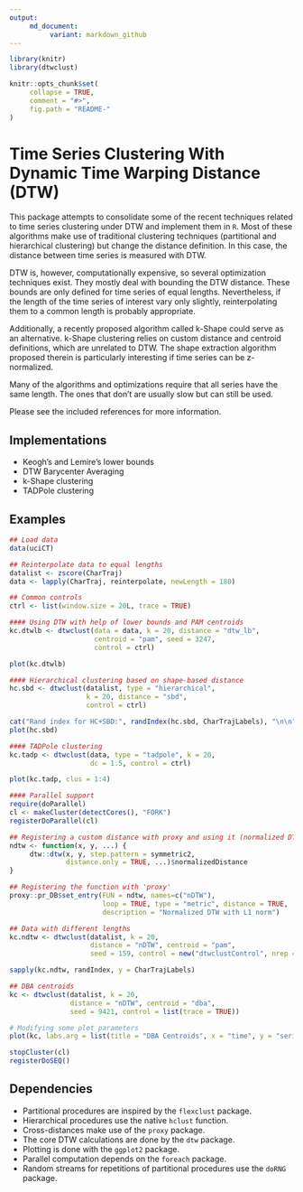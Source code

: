 ```yaml
---
output:
     md_document:
          variant: markdown_github
---
```


<!-- README.md is generated from README.Rmd. Please edit that file -->

```r
library(knitr)
library(dtwclust)

knitr::opts_chunk$set(
     collapse = TRUE,
     comment = "#>",
     fig.path = "README-"
)
```

# Time Series Clustering With Dynamic Time Warping Distance (DTW)

This package attempts to consolidate some of the recent techniques related to time series clustering under DTW and implement them in `R`. Most of these algorithms make use of traditional clustering techniques (partitional and hierarchical clustering) but change the distance definition. In this case, the distance between time series is measured with DTW.

DTW is, however, computationally expensive, so several optimization techniques exist. They mostly deal with bounding the DTW distance. These bounds are only defined for time series of equal lengths. Nevertheless, if the length of the time series of interest vary only slightly, reinterpolating them to a common length is probably appropriate.

Additionally, a recently proposed algorithm called k-Shape could serve as an alternative. k-Shape clustering relies on custom distance and centroid definitions, which are unrelated to DTW. The shape extraction algorithm proposed therein is particularly interesting if time series can be z-normalized.

Many of the algorithms and optimizations require that all series have the same length. The ones that don't are usually slow but can still be used.

Please see the included references for more information.

## Implementations

* Keogh's and Lemire's lower bounds
* DTW Barycenter Averaging
* k-Shape clustering
* TADPole clustering

## Examples

```r
## Load data
data(uciCT)

## Reinterpolate data to equal lengths
datalist <- zscore(CharTraj)
data <- lapply(CharTraj, reinterpolate, newLength = 180)

## Common controls
ctrl <- list(window.size = 20L, trace = TRUE)

#### Using DTW with help of lower bounds and PAM centroids
kc.dtwlb <- dtwclust(data = data, k = 20, distance = "dtw_lb",
                     centroid = "pam", seed = 3247, 
                     control = ctrl)

plot(kc.dtwlb)

#### Hierarchical clustering based on shape-based distance
hc.sbd <- dtwclust(datalist, type = "hierarchical",
                   k = 20, distance = "sbd", 
                   control = ctrl)

cat("Rand index for HC+SBD:", randIndex(hc.sbd, CharTrajLabels), "\n\n")
plot(hc.sbd)

#### TADPole clustering
kc.tadp <- dtwclust(data, type = "tadpole", k = 20,
                    dc = 1.5, control = ctrl)

plot(kc.tadp, clus = 1:4)

#### Parallel support
require(doParallel)
cl <- makeCluster(detectCores(), "FORK")
registerDoParallel(cl)

## Registering a custom distance with proxy and using it (normalized DTW)
ndtw <- function(x, y, ...) {
     dtw::dtw(x, y, step.pattern = symmetric2,
              distance.only = TRUE, ...)$normalizedDistance
}

## Registering the function with 'proxy'
proxy::pr_DB$set_entry(FUN = ndtw, names=c("nDTW"),
                       loop = TRUE, type = "metric", distance = TRUE,
                       description = "Normalized DTW with L1 norm")

## Data with different lengths
kc.ndtw <- dtwclust(datalist, k = 20,
                    distance = "nDTW", centroid = "pam",
                    seed = 159, control = new("dtwclustControl", nrep = 8L))

sapply(kc.ndtw, randIndex, y = CharTrajLabels)

## DBA centroids
kc <- dtwclust(datalist, k = 20,
               distance = "nDTW", centroid = "dba",
               seed = 9421, control = list(trace = TRUE))

# Modifying some plot parameters
plot(kc, labs.arg = list(title = "DBA Centroids", x = "time", y = "series"))

stopCluster(cl)
registerDoSEQ()
```

## Dependencies

* Partitional procedures are inspired by the `flexclust` package.
* Hierarchical procedures use the native `hclust` function.
* Cross-distances make use of the `proxy` package.
* The core DTW calculations are done by the `dtw` package.
* Plotting is done with the `ggplot2` package.
* Parallel computation depends on the `foreach` package.
* Random streams for repetitions of partitional procedures use the `doRNG` package.

